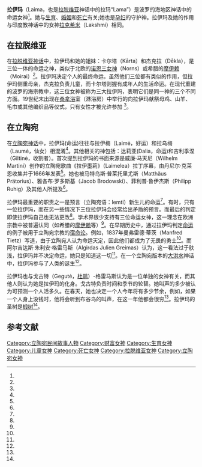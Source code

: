 '''拉伊玛'''（Laima，也是[[拉脱维亚|拉脱维亚]]神话中的拉玛“Lama”）是波罗的海地区神话中的命运女神<ref name=david/>。她与[[生育|生育]]、[[婚姻|婚姻]]和[[死亡|死亡]]有关;她也是[[孕妇|孕妇]]的守护神。拉伊玛及她的作用与印度教神话中的女神[[吉祥天女|拉克希米]]（Lakshmi）相同。

== 在拉脱维亚 ==

在[[拉脱维亚神话|拉脱维亚神话]]中，拉伊玛和她的姐妹：卡尔塔（Kārta）和杰克拉（Dēkla），是三位一体的命运之神，类似于北欧的[[诺恩三女神|诺恩三女神]]（Norns）或希腊的[[摩伊赖|摩伊赖]]（Moirai）<ref name=bojtar/>。拉伊玛决定个人的最终命运。虽然他们三位都有类似的作用，但拉伊玛侧重母亲，杰克拉负责儿童，而卡尔塔则握有成年人的生活命运。在现代重建的波罗的海宗教中，这三位女神被称为三大拉伊玛，表明它们是同一神的三个不同方面。19世纪末出现在[[桑拿浴|桑拿浴]]室（淋浴房）中举行的向拉伊玛献祭母鸡、山羊、毛巾或其他编织品等仪式，只有女性才被允许参加 <ref name=gimbu/>。

== 在立陶宛 ==

在[[立陶宛神话|立陶宛神话]]中，拉伊玛(命运)往往与拉伊梅（Laimė，好运）和拉乌梅（Laumė，仙女）相混淆<ref name=greimas111/>。其他相关的神包括：达莉亚(Dalia，命运)和吉利季涅（Giltinė，收割者）。首次提到拉伊玛的书面来源是威廉·马天尼（Wilhelm Martini）创作的立陶宛歌曲《拉伊墨莉》（Laimelea）拉丁序幕，由丹尼尔·克莱恩收集并于1666年发表<ref name=darbai/>。她也被马特乌斯·普莱托里尤斯（Matthäus Prätorius）、雅各布·罗多斯基（Jacob Brodowski）、菲利普·鲁伊杰斯（Philipp Ruhig）及其他人所提及<ref name=zinkus/>。

拉伊玛最重要的职责之一是预言（立陶宛语：lemti）新生儿的命运<ref name=greimas111/>。有时，只有一位拉伊玛，而在另一些情况下三位拉伊玛会经常给出矛盾的预言。而最后的判定即使拉伊玛自己也无法更改<ref name=beres151/>。学术界很少支持有三位命运女神，这一理念在欧洲宗教中被普遍认同（如希腊的[[摩伊赖|摩伊赖]]等）<ref name=greimas114/>。在早期历史中，通过拉伊玛判定[[命运|命运]]的例子被用于立陶宛宗教的[[宿命论|宿命论]]。例如，1837年曼弗雷德·蒂茨（Manfred Tietz）写道，由于立陶宛人认为命运天定，因此他们都成为了无畏的勇士<ref name=beres90/>。而阿尔吉达斯·朱利安·格雷马斯（Algirdas Julien Greimas）认为，这一看法过于肤浅，拉伊玛并不决定命运，她只是知道这一切<ref name=greimas114/>。在一个立陶宛版本的[[大洪水|大洪水]]神话中，拉伊玛参与了人类的诞生<ref name=greimas148/>。

拉伊玛也与戈古特（Gegutė，[[杜鹃|杜鹃]]）-格雷马斯认为是一位单独的女神有关，而其他人则认为她是拉伊玛的化身。戈古特负责时间和季节的轮替。她叫声的多少被认为可预测一个人活多久。在春天，她也决定一个人今年将有多少节余，例如，如果一个人身上没钱时，他将会听到布谷鸟的叫声，在这一年他都会很穷<ref name=greimas116/>。拉伊玛的圣树是[[椴树|椴树]]<ref name=klimka/>。

== 参考文献 ==

{{Reflist|2|refs=
<ref name=beres90>{{lt icon}} {{cite book| first=Gintaras |last=Beresnevičius |authorlink=Gintaras Beresnevičius | title=立陶宛宗教与神话: 系统的研究|publisher=泰托·阿尔巴|location=维尔纽斯 |year=2004年|isbn=9986-16-389-7 |page=第90页}}</ref>
<ref name=beres151>{{lt icon}} {{cite book| first=Gintaras |last=Beresnevičius |authorlink=Gintaras Beresnevičius | title=立陶宛宗教与神话: 系统的研究|publisher=Tyto alba |location=维尔纽斯 |year=2004年|isbn=9986-16-389-7 |page=第151页}}</ref>
<ref name=bojtar>{{cite book |first=Endre |last=Bojtár |title=过去的序言:波罗的海人的文化历史|url=http://books.google.com/books?id=5aoId7nA4bsC&pg=PA301 |publisher=CEU Press |year=1999年 |page=第301页 |isbn=963-9116-42-4}}</ref>
<ref name=darbai>{{lt icon}} {{cite journal| url=http://books.google.com/books?client=firefox-a&cd=14&id=EZ8YAQAAIAAJ&dq=laima+1666&q=1666#search_anchor | journal=Darbai ir dienos |volume=5–7 |publisher=[[Vytauto_Didžiojo_Universitetas|Vytauto Didžiojo Universitetas]] |first=Ignas |last=Narbutas |title=旧立陶宛信仰}}</ref>
<ref name=david>{{cite book| last = 戴维森| first = 希尔达·埃利斯| title = 北方女神的角色| publisher = 劳特利奇| year = 1998年| pages = 第147–148页| url = http://books.google.co.uk/books?id=9IAyyYi0OC4C&pg=PA148| isbn = 0-415-13610-5| access-date = 2014-04-01| archive-date = 2015-04-02| archive-url = https://web.archive.org/web/20150402130714/http://books.google.co.uk/books?id=9IAyyYi0OC4C&pg=PA148| dead-url = no}}</ref>
<ref name=gimbu>{{cite book | title=客厅女神|first=玛丽亚 |last=金布塔斯 |authorlink=玛丽亚·金布塔斯 |coauthors=米里亚姆·罗宾斯·德克斯特| url=http://books.google.com/books?id=Xs26aFrT0YAC&pg=PA200 | page=第200页 | publisher=加利福尼亚大学出版|year=2001年 |isbn=0-520-22915-0}}</ref>
<ref name=greimas111>{{cite book| title=神和人的. 立陶宛神话研究|first=阿尔吉达斯·朱利安|last=格雷马斯 |authorlink=阿尔吉达斯·朱利安·格雷马斯| year=1992年| publisher=印第安纳大学出版| page=第111页|isbn=0-253-32652-4}}</ref>
<ref name=greimas114>{{cite book| title=神和人的. 立陶宛神话研究|first=阿尔吉达斯·朱利安|last=格雷马斯 |authorlink=阿尔吉达斯·朱利安·格雷马斯| year=1992年| publisher=印第安纳大学出版| pages=第114–115页|isbn=0-253-32652-4}}</ref>
<ref name=greimas116>{{cite book| title=神和人的. 立陶宛神话研究|first=阿尔吉达斯·朱利安|last=格雷马斯 |authorlink=阿尔吉达斯·朱利安·格雷马斯| year=1992年| publisher=印第安纳大学出版| page=第116页|isbn=0-253-32652-4}}</ref>
<ref name=greimas148>{{cite book| title=神和人的. 立陶宛神话研究|first=阿尔吉达斯·朱利安|last=格雷马斯 |authorlink=阿尔吉达斯·朱利安·格雷马斯| year=1992年| publisher=印第安纳大学出版 | page=第148页|isbn=0-253-32652-4}}</ref>
<ref name=klimka>{{lt icon}} {{cite journal|url=http://www.lkdtc.lt/senas/files/2005/2005_4(45)/pusl23_27.pdf|title=人与自然的民族文化|first=利波塔斯|last=克里姆卡|journal=文化更新|year=2005年|volume=4|issue=45|page=第26页}}{{dead link|date=2017年12月 |bot=InternetArchiveBot |fix-attempted=yes }}</ref>
<ref name=zinkus>{{lt icon}} {{cite encyclopedia | editor=乔纳斯 Zinkus, et al. | encyclopedia=立陶宛苏维埃百科全书| title=拉伊玛| year=1985年–1988年| publisher=首席百科全书版本| volume=II | location=立陶宛维尔纽斯|id={{LCC|86232954}} | pages=第467页}}</ref>}}

[[Category:立陶宛民间故事人物|Category:立陶宛民间故事人物]]
[[Category:财富女神|Category:财富女神]]
[[Category:生育女神|Category:生育女神]]
[[Category:儿童女神|Category:儿童女神]]
[[Category:死亡女神|Category:死亡女神]]
[[Category:拉脱维亚女神|Category:拉脱维亚女神]]
[[Category:立陶宛女神|Category:立陶宛女神]]